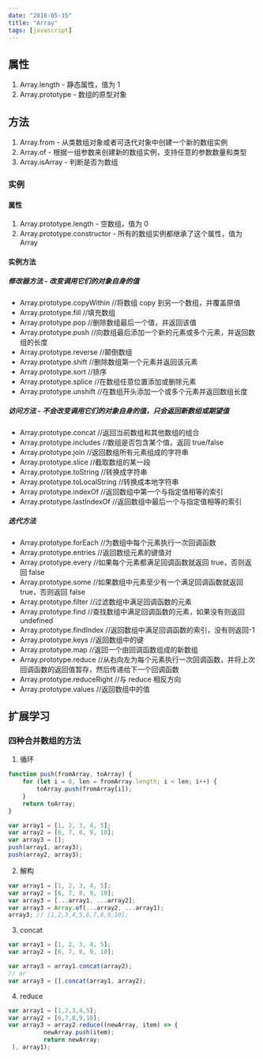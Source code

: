 ```yaml
---
date: "2018-05-15"
title: "Array"
tags: [javascript]
---
```


## 属性

1. Array.length - 静态属性，值为 1
2. Array.prototype - 数组的原型对象

## 方法

1. Array.from - 从类数组对象或者可迭代对象中创建一个新的数组实例
2. Array.of - 根据一组参数来创建新的数组实例，支持任意的参数数量和类型
3. Array.isArray - 判断是否为数组

### 实例

#### 属性

1. Array.prototype.length - 空数组，值为 0
2. Array.prototype.constructor - 所有的数组实例都继承了这个属性，值为 Array

#### 实例方法

##### 修改器方法 - 改变调用它们的对象自身的值

-   Array.prototype.copyWithin //将数组 copy 到另一个数组，并覆盖原值
-   Array.prototype.fill //填充数组
-   Array.prototype.pop //删除数组最后一个值，并返回该值
-   Array.prototype.push //向数组最后添加一个新的元素或多个元素，并返回数组的长度
-   Array.prototype.reverse //颠倒数组
-   Array.prototype.shift //删除数组第一个元素并返回该元素
-   Array.prototype.sort //排序
-   Array.prototype.splice //在数组任意位置添加或删除元素
-   Array.prototype.unshift //在数组开头添加一个或多个元素并返回数组长度

##### 访问方法 - 不会改变调用它们的对象自身的值，只会返回新数组或期望值

-   Array.prototype.concat //返回当前数组和其他数组的组合
-   Array.prototype.includes //数组是否包含某个值，返回 true/false
-   Array.prototype.join //返回数组所有元素组成的字符串
-   Array.prototype.slice //截取数组的某一段
-   Array.prototype.toString //转换成字符串
-   Array.prototype.toLocalString //转换成本地字符串
-   Array.prototype.indexOf //返回数组中第一个与指定值相等的索引
-   Array.prototype.lastIndexOf //返回数组中最后一个与指定值相等的索引

##### 迭代方法

-   Array.prototype.forEach //为数组中每个元素执行一次回调函数
-   Array.prototype.entries //返回数组元素的键值对
-   Array.prototype.every //如果每个元素都满足回调函数就返回 true，否则返回 false
-   Array.prototype.some //如果数组中元素至少有一个满足回调函数就返回 true，否则返回 false
-   Array.prototype.filter //过滤数组中满足回调函数的元素
-   Array.prototype.find //查找数组中满足回调函数的元素，如果没有则返回 undefined
-   Array.prototype.findIndex //返回数组中满足回调函数的索引，没有则返回-1
-   Array.prototype.keys //返回数组中的键
-   Array.prototype.map //返回一个由回调函数组成的新数组
-   Array.prototype.reduce //从右向左为每个元素执行一次回调函数，并将上次回调函数的返回值暂存，然后传递给下一个回调函数
-   Array.prototype.reduceRight //与 reduce 相反方向
-   Array.prototype.values //返回数组中的值

## 扩展学习

### 四种合并数组的方法

1. 循环

```javascript
function push(fromArray, toArray) {
	for (let i = 0, len = fromArray.length; i < len; i++) {
		toArray.push(fromArray[i]);
	}
	return toArray;
}

var array1 = [1, 2, 3, 4, 5];
var array2 = [6, 7, 8, 9, 10];
var array3 = [];
push(array1, array3);
push(array2, array3);
```

2. 解构

```javascript
var array1 = [1, 2, 3, 4, 5];
var array2 = [6, 7, 8, 9, 10];
var array3 = [...array1, ...array2];
var array3 = Array.of(...array2, ...array1);
array3; // [1,2,3,4,5,6,7,8,9,10];
```

3. concat

```javascript
var array1 = [1, 2, 3, 4, 5];
var array2 = [6, 7, 8, 9, 10];

var array3 = array1.concat(array2);
// or
var array3 = [].concat(array1, array2);
```

4. reduce

```javascript
var array1 = [1,2,3,4,5];
var array2 = [6,7,8,9,10];
var array3 = array2.reduce((newArray, item) => {
          newArray.push(item);
          return newArray;
 ), array1);
```
